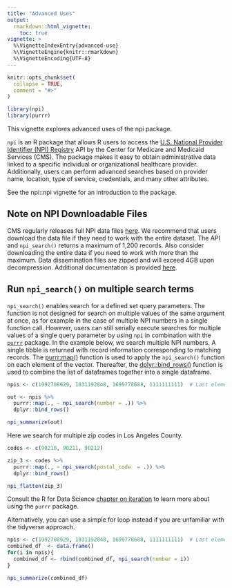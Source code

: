 ```yaml
---
title: "Advanced Uses"
output: 
  rmarkdown::html_vignette:
    toc: true
vignette: >
  %\VignetteIndexEntry{advanced-use}
  %\VignetteEngine{knitr::rmarkdown}
  %\VignetteEncoding{UTF-8}
---
```


```r
knitr::opts_chunk$set(
  collapse = TRUE,
  comment = "#>"
)
```

```r
library(npi)
library(purrr)
```

This vignette explores advanced uses of the npi package.

`npi` is an R package that allows R users to access the [U.S. National Provider Identifier (NPI) Registry](https://npiregistry.cms.hhs.gov/) API by the Center for Medicare and Medicaid Services (CMS). The package makes it easy to obtain administrative data linked to a specific individual or organizational healthcare provider. Additionally, users can perform advanced searches based on provider name, location, type of service, credentials, and many other attributes.

See the npi::npi vignette for an introduction to the package.

## Note on NPI Downloadable Files

CMS regularly releases full NPI data files [here](https://download.cms.gov/nppes/NPI_Files.html). We recommend that users download the data file if they need to work with the entire dataset. The API and `npi_search()` returns a maximum of 1,200 records. Also consider downloading the entire data if you need to work with more than the maximum. Data dissemination files are zipped and will exceed 4GB upon decompression. Additional documentation is provided [here](https://www.cms.gov/Regulations-and-Guidance/Administrative-Simplification/NationalProvIdentStand/DataDissemination).

## Run `npi_search()` on multiple search terms

`npi_search()` enables search for a defined set query parameters. The function is not designed for search on multiple values of the same argument at once, as for example in the case of multiple NPI numbers in a single function call. However, users can still serially execute searches for multiple values of a single query parameter by using `npi` in combination with the [`purrr`](https://purrr.tidyverse.org/) package. In the example below, we search multiple NPI numbers. A single tibble is returned with record information corresponding to matching records. The [purrr:map()](https://purrr.tidyverse.org/reference/map.html) function is used to apply the `npi_search()` function on each element of the vector. Thereafter, the [dplyr::bind_rows()](https://dplyr.tidyverse.org/reference/bind.html) function is used to combine the list of dataframes together into a single dataframe.

```r
npis <- c(1992708929, 1831192848, 1699778688, 1111111111)  # Last element doesn't exist

out <- npis %>% 
  purrr::map(., ~ npi_search(number = .)) %>% 
  dplyr::bind_rows()

npi_summarize(out)
```

Here we search for multiple zip codes in Los Angeles County.

```r
codes <- c(90210, 90211, 90212)

zip_3 <- codes %>% 
  purrr::map(., ~ npi_search(postal_code  = .)) %>% 
  dplyr::bind_rows() 

npi_flatten(zip_3)
```

Consult the R for Data Science [chapter on iteration](https://r4ds.had.co.nz/iteration.html) to learn more about using the `purrr` package.

Alternatively, you can use a simple for loop instead if you are unfamiliar with the tidyverse approach.

```r
npis <- c(1992708929, 1831192848, 1699778688, 1111111111)  # Last element doesn't exist
combined_df  <- data.frame()
for(i in npis){
  combined_df <- rbind(combined_df, npi_search(number = i))
}

npi_summarize(combined_df)
```





